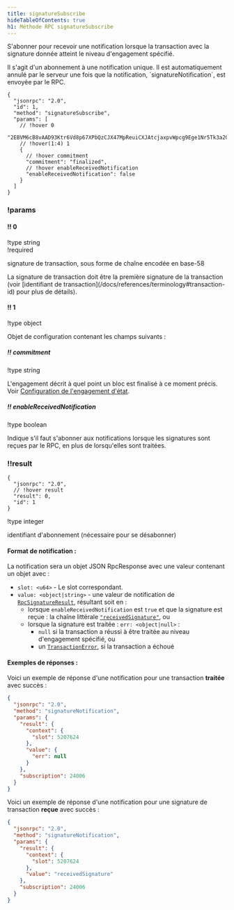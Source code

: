 ```yaml
---
title: signatureSubscribe
hideTableOfContents: true
h1: Méthode RPC signatureSubscribe
---
```


S'abonner pour recevoir une notification lorsque la transaction avec la
signature donnée atteint le niveau d'engagement spécifié.

<Callout type="warn">
  Il s'agit d'un abonnement à une notification unique. Il est automatiquement
  annulé par le serveur une fois que la notification, `signatureNotification`,
  est envoyée par le RPC.
</Callout>

<APIMethod>

```jsonc !!request
{
  "jsonrpc": "2.0",
  "id": 1,
  "method": "signatureSubscribe",
  "params": [
    // !hover 0
    "2EBVM6cB8vAAD93Ktr6Vd8p67XPbQzCJX47MpReuiCXJAtcjaxpvWpcg9Ege1Nr5Tk3a2GFrByT7WPBjdsTycY9b",
    // !hover(1:4) 1
    {
      // !hover commitment
      "commitment": "finalized",
      // !hover enableReceivedNotification
      "enableReceivedNotification": false
    }
  ]
}
```

### !params

#### !! 0

!type string  
!required

signature de transaction, sous forme de chaîne encodée en base-58

<Callout type="info">
  La signature de transaction doit être la première signature de la transaction
  (voir [identifiant de
  transaction](/docs/references/terminology#transaction-id) pour plus de
  détails).
</Callout>

#### !! 1

!type object

Objet de configuration contenant les champs suivants :

##### !! commitment

!type string

L'engagement décrit à quel point un bloc est finalisé à ce moment précis. Voir
[Configuration de l'engagement d'état](/docs/rpc#configuring-state-commitment).

##### !! enableReceivedNotification

!type boolean

Indique s'il faut s'abonner aux notifications lorsque les signatures sont reçues
par le RPC, en plus de lorsqu'elles sont traitées.

### !!result

```jsonc !response
{
  "jsonrpc": "2.0",
  // !hover result
  "result": 0,
  "id": 1
}
```

!type integer

identifiant d'abonnement (nécessaire pour se désabonner)

</APIMethod>

#### Format de notification :

La notification sera un objet JSON RpcResponse avec une valeur contenant un
objet avec :

- `slot: <u64>` - Le slot correspondant.
- `value: <object|string>` - une valeur de notification de
  [`RpcSignatureResult`](https://github.com/solana-labs/solana/blob/6d28fd455b07e3557fc6c0c3ddf3ba03e3fe8482/rpc-client-api/src/response.rs#L265-L268),
  résultant soit en :
  - lorsque `enableReceivedNotification` est `true` et que la signature est
    reçue : la chaîne littérale
    [`"receivedSignature"`](https://github.com/solana-labs/solana/blob/6d28fd455b07e3557fc6c0c3ddf3ba03e3fe8482/rpc-client-api/src/response.rs#L286-L288),
    ou
  - lorsque la signature est traitée : `err: <object|null>` :
    - `null` si la transaction a réussi à être traitée au niveau d'engagement
      spécifié, ou
    - un
      [`TransactionError`](https://github.com/solana-labs/solana/blob/6d28fd455b07e3557fc6c0c3ddf3ba03e3fe8482/sdk/src/transaction/error.rs#L15-L164),
      si la transaction a échoué

#### Exemples de réponses :

Voici un exemple de réponse d'une notification pour une transaction **traitée**
avec succès :

```json
{
  "jsonrpc": "2.0",
  "method": "signatureNotification",
  "params": {
    "result": {
      "context": {
        "slot": 5207624
      },
      "value": {
        "err": null
      }
    },
    "subscription": 24006
  }
}
```

Voici un exemple de réponse d'une notification pour une signature de transaction
**reçue** avec succès :

```json
{
  "jsonrpc": "2.0",
  "method": "signatureNotification",
  "params": {
    "result": {
      "context": {
        "slot": 5207624
      },
      "value": "receivedSignature"
    },
    "subscription": 24006
  }
}
```
